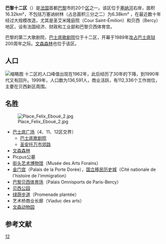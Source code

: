{{Infobox settlement
| name                    = 巴黎十二区
| other_name              = {{lang-fr|12<sup>e</sup> arrondissement de Paris}}
| settlement_type         = [[巴黎区份|巴黎区份]]
| image_skyline           = Mairie 12e arrondissement Paris 7.jpg
| image_caption           = 巴黎十二区市政厅
| image_map               = Paris 12e arr jms.gif
| map_caption             = 该区在[[巴黎|巴黎]]的位置
| latd =  | latm =  | lats =  | latNS = 
| longd =  | longm =  | longs =  | longEW = 
| coordinates_region      = FR
| subdivision_type        = 国家
| subdivision_name        = [[法国|法国]]
| subdivision_type1       = [[法国大区|大区]]
| subdivision_name1       = [[法蘭西島大區|法兰西岛]]
| subdivision_type2       = [[省_(法国)|省]]
| subdivision_name2       = [[巴黎|巴黎]]
| subdivision_type3       = 
| subdivision_name3       = 
| subdivision_type4       = 
| subdivision_name4       = 
| subdivision_type5       = [[市镇_(法国)|市镇]]
| subdivision_name5       = [[巴黎|巴黎]]
| leader_party            = 
| leader_title            = 
| leader_name             = 
| leader_title1           = 
| leader_name1            = 
| unit_pref               = 
| area_footnotes          = 
| area_total_km2          = 16.324
| elevation_m             = 
| elevation_max_m         = 
| elevation_min_m         = 
| population_footnotes    = 
| population_total        = 136591
| population_as_of        = 1999年3月8日普查
| population_est          = 
| pop_est_as_of           = 
| population_density_km2  = 
| population_demonym      = 
| postal_code_type        = 
| postal_code             = 
| area_code_type          = 
| area_code               = 
| blank_name_sec1         = 
| blank_info_sec1         = 
| footnotes               = 
}}
{{arrondissements}}

'''巴黎十二区'''（{{lang-fr|'''12<sup>e</sup> arrondissement de Paris'''}}）是[[法国|法国]]首都[[巴黎|巴黎]]市的20个[[巴黎区份|区]]之一。该区位于[[塞纳河|塞纳河]]右岸，面积16.32km²，不包括万塞讷树林（占总面积三分之二）为6.38km² ，在最近数十年经过大规模改造，尤其是圣艾米隆庭院（Cour Saint-Émilion）和贝西（Bercy）地区，设有法国经济、财政和工业部和巴黎贝西体育宫。

巴黎的第二大歌剧院，[[巴士底歌剧院|巴士底歌剧院]]位于十二区，开幕于1989年[[攻占巴士底狱|攻占巴士底狱]]200周年之际。[[文森森林|文森森林]]也位于该区。

==人口==
[[File:Paris_12th.png|缩略图]]
十二区的人口峰值出现在1962年，此后经历了30年的下降，到1990年代又有回升。1999年，人口数为136,591人，商业活跃，有112,336个工作岗位，主要在贝西新区周围。

==名胜==
[[File:Place_Felix_Eboué_2.jpg|thumb]]
* [[巴士底广场|巴士底广场]]（4、11、12区交界）
** [[巴士底歌剧院|巴士底歌剧院]]
** [[圣安托万市郊路|圣安托万市郊路]]
* [[文森森林|文森森林]]
* Picpus公墓
* [[街头艺术博物馆|街头艺术博物馆]]（Musée des Arts Forains）
* [[金门宫|金门宫]]（Palais de la Porte Dorée），[[国立移民历史城|国立移民历史城]]（Cité nationale de l'histoire de l'immigration）
* [[巴黎贝西体育场|巴黎贝西体育场]]（Palais Omnisports de Paris-Bercy）
* [[贝西公园|贝西公园]]
* [[绿荫步道|绿荫步道]]（Promenade plantée）
* 艺术桥商业长廊（Viaduc des arts）
* [[文森动物园|文森动物园]]

==参考文献==
{{Reflist}}
{{commonscat|Paris XIIe arrondissement}}

{{巴黎}}
{{coord|48|50|26.91|N|2|23|17.46|E|region:FR_type:city|display=title}}

[[Category:巴黎区份|12]]
